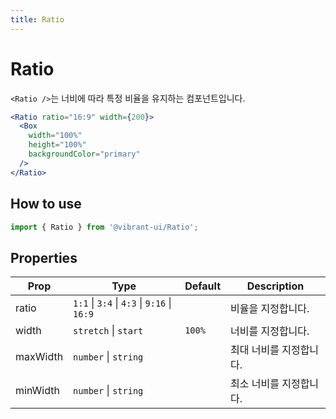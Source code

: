 ```yaml
---
title: Ratio
---
```


# Ratio

`<Ratio />`는 너비에 따라 특정 비율을 유지하는 컴포넌트입니다.

```jsx live
<Ratio ratio="16:9" width={200}>
  <Box
    width="100%"
    height="100%"
    backgroundColor="primary"
  />
</Ratio>
```

## How to use

```jsx
import { Ratio } from '@vibrant-ui/Ratio';
```

## Properties

| Prop     | Type                                        | Default | Description             |
| -------- | ------------------------------------------- | ------- | ----------------------- |
| ratio    | `1:1` \| `3:4` \| `4:3` \| `9:16` \| `16:9` |         | 비율을 지정합니다.      |
| width    | `stretch` \| `start`                        | `100%`  | 너비를 지정합니다.      |
| maxWidth | `number` \| `string`                        |         | 최대 너비를 지정합니다. |
| minWidth | `number` \| `string`                        |         | 최소 너비를 지정합니다. |
